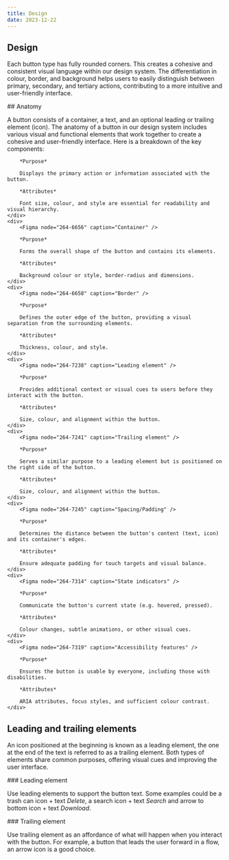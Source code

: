 ```yaml
---
title: Design
date: 2023-12-22
---
```


## Design

Each button type has fully rounded corners. This creates a cohesive and consistent visual language within our design system. The differentiation in colour, border, and background helps users to easily distinguish between primary, secondary, and tertiary actions, contributing to a more intuitive and user-friendly interface.
<Grid columns="3">
<Figma node="258-2977" caption="A primary button has a solid container." />
<Figma node="258-2986" caption="A secondary button has a transparent container and 1 px border." />
<Figma node="258-2989" caption="A tertiary button has transparent container and no border." />
</Grid>

<GdsDivider size="4xl" opacity="0.2" />

<Grid columns="2">

<div>
## Anatomy

A button consists of a container, a text, and an optional leading or trailing element (icon). The anatomy of a button in our design system includes various visual and functional elements that work together to create a cohesive and user-friendly interface. Here is a breakdown of the key components:
</div>


<Figma node="258-3056" caption="Container, text, leading and trailing element." />
</Grid>

<Grid columns="3">
    <div>
        <Figma node="264-6654" caption="Text" />

        *Purpose*

        Displays the primary action or information associated with the button.

        *Attributes*

        Font size, colour, and style are essential for readability and visual hierarchy.
    </div>
    <div>
        <Figma node="264-6656" caption="Container" />

        *Purpose*

        Forms the overall shape of the button and contains its elements.

        *Attributes*

        Background colour or style, border-radius and dimensions.
    </div>
    <div>
        <Figma node="264-6658" caption="Border" />

        *Purpose*

        Defines the outer edge of the button, providing a visual separation from the surrounding elements.

        *Attributes*

        Thickness, colour, and style.
    </div> 
    <div>
        <Figma node="264-7238" caption="Leading element" />
        
        *Purpose*

        Provides additional context or visual cues to users before they interact with the button.

        *Attributes*

        Size, colour, and alignment within the button.
    </div>
    <div>
        <Figma node="264-7241" caption="Trailing element" />

        *Purpose*

        Serves a similar purpose to a leading element but is positioned on the right side of the button.

        *Attributes*

        Size, colour, and alignment within the button.
    </div>
    <div>
        <Figma node="264-7245" caption="Spacing/Padding" />

        *Purpose*

        Determines the distance between the button's content (text, icon) and its container's edges.

        *Attributes*

        Ensure adequate padding for touch targets and visual balance.
    </div>
    <div>
        <Figma node="264-7314" caption="State indicators" />

        *Purpose*

        Communicate the button's current state (e.g. hovered, pressed).

        *Attributes*

        Colour changes, subtle animations, or other visual cues.
    </div>
    <div>
        <Figma node="264-7319" caption="Accessibility features" />

        *Purpose*

        Ensures the button is usable by everyone, including those with disabilities.

        *Attributes*

        ARIA attributes, focus styles, and sufficient colour contrast.
    </div>
</Grid>

<GdsDivider size="4xl" opacity="0.2" />

## Leading and trailing elements

An icon positioned at the beginning is known as a leading element, the one at the end of the text is referred to as a trailing element. Both types of elements share common purposes, offering visual cues and improving the user interface. 

<Grid columns="2">
<div>
### Leading element

Use leading elements to support the button text. 
Some examples could be a trash can icon + text *Delete*, 
a search icon + text *Search* and arrow to bottom icon + text *Download*. 
</div>

<Figma node="266-7387" caption="Leading elements that support the button text." />
</Grid>


<Grid columns="2">
<div>
### Trailing element

Use trailing element as an affordance of what will happen when you interact with the button. For example, a button that leads the user forward in a flow, an arrow icon is a good choice.
</div>
<Figma node="266-7448" caption="The trailing element gives a hint on what is about to happen on click." />
</Grid>


